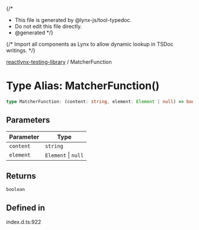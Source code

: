 {/*
* This file is generated by @lynx-js/tool-typedoc.
* Do not edit this file directly.
* @generated
*/}

{/* Import all components as Lynx to allow dynamic lookup in TSDoc writings. */}


[reactlynx-testing-library](/api/reactlynx-testing-library/index.mdx) / MatcherFunction

# Type Alias: MatcherFunction()

```ts
type MatcherFunction: (content: string, element: Element | null) => boolean;
```

## Parameters

| Parameter | Type |
| ------ | ------ |
| `content` | `string` |
| `element` | `Element` \| `null` |

## Returns

`boolean`

## Defined in

index.d.ts:922
